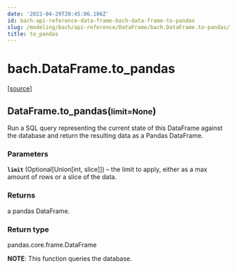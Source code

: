 ```yaml
---
date: '2022-04-29T20:45:06.106Z'
id: bach-api-reference-data-frame-bach-data-frame-to-pandas
slug: /modeling/bach/api-reference/DataFrame/bach.DataFrame.to-pandas/
title: to_pandas
---
```


# bach.DataFrame.to_pandas

<div class="method">

&#8203;<span class="view-source">[[source]](https://github.com/objectiv/objectiv-analytics/blob/main/bach/bach/dataframe.py)</span>

<h2 class="signature-class"><span class="additional-name">DataFrame.</span><span class="name">to_pandas(</span><small class="parameter-list"><span class="parameter" id="limit">limit=None</span></small>)</h2>


<div class="content">

Run a SQL query representing the current state of this DataFrame against the database and return the
resulting data as a Pandas DataFrame.


### Parameters

**`limit`** (Optional[Union[int, slice]]) – the limit to apply, either as a max amount of rows or a slice of the data.



### Returns

a pandas DataFrame.



### Return type

pandas.core.frame.DataFrame


**NOTE**: This function queries the database.


</div>

</div>

